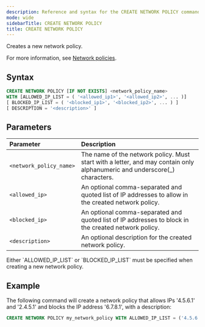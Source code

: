 ```yaml
---
description: Reference and syntax for the CREATE NETWORK POLICY command.
mode: wide
sidebarTitle: CREATE NETWORK POLICY
title: CREATE NETWORK POLICY
---
```


Creates a new network policy.

For more information, see [Network policies](/Guides/security/network-policies).

## Syntax

```sql
CREATE NETWORK POLICY [IF NOT EXISTS] <network_policy_name>
WITH [ALLOWED_IP_LIST = ( '<allowed_ip1>', '<allowed_ip2>', ... )]
[ BLOCKED_IP_LIST = ( '<blocked_ip1>', '<blocked_ip2>', ... ) ]
[ DESCRIPTION = '<description>' ]
```

## Parameters 
 

| Parameter  | Description |
| :--------- | :---------- |
| `<network_policy_name>`                              | The name of the network policy. Must start with a letter, and may contain only alphanumeric and underscore(_) characters.   |
| `<allowed_ip>`                      | An optional comma-separated and quoted list of IP addresses to allow in the created network policy.  |         
| `<blocked_ip>` | An optional comma-separated and quoted list of IP addresses to block in the created network policy.  |
| `<description>` | An optional description for the created network policy. | 

<Note>
Either `ALLOWED_IP_LIST` or `BLOCKED_IP_LIST` must be specified when creating a new network policy.
</Note>

## Example

The following command will create a network policy that allows IPs '4.5.6.1' and '2.4.5.1' and blocks the IP address '6.7.8.1', with a description: 

```sql
CREATE NETWORK POLICY my_network_policy WITH ALLOWED_IP_LIST = ('4.5.6.1', '2.4.5.1') DESCRIPTION = 'my new network policy'
```

